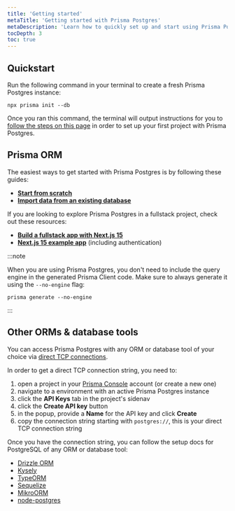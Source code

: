 ```yaml
---
title: 'Getting started'
metaTitle: 'Getting started with Prisma Postgres'
metaDescription: 'Learn how to quickly set up and start using Prisma Postgres.'
tocDepth: 3
toc: true
---
```


## Quickstart

Run the following command in your terminal to create a fresh Prisma Postgres instance:

```terminal
npx prisma init --db
```

Once you ran this command, the terminal will output instructions for you to [follow the steps on this page](/getting-started/prisma-postgres/from-the-cli) in order to set up your first project with Prisma Postgres.

## Prisma ORM

The easiest ways to get started with Prisma Postgres is by following these guides:

- [**Start from scratch**](/getting-started/quickstart-prismaPostgres)
- [**Import data from an existing database**](/getting-started/prisma-postgres/import-from-existing-database-postgresql)

If you are looking to explore Prisma Postgres in a fullstack project, check out these resources:

- [**Build a fullstack app with Next.js 15**](/guides/nextjs)
- [**Next.js 15 example app**](https://github.com/prisma/nextjs-prisma-postgres-demo) (including authentication)

:::note

When you are using Prisma Postgres, you don't need to include the query engine in the generated Prisma Client code. Make sure to always generate it using the `--no-engine` flag:

```terminal
prisma generate --no-engine
```

:::

## Other ORMs & database tools

You can access Prisma Postgres with any ORM or database tool of your choice via [direct TCP connections](/postgres/database/tcp-connections).

In order to get a direct TCP connection string, you need to:
1. open a project in your [Prisma Console](https://console.prisma.io) account (or create a new one)
1. navigate to a environment with an active Prisma Postgres instance
1. click the **API Keys** tab in the project's sidenav
1. click the **Create API key** button 
1. in the popup, provide a **Name** for the API key and click **Create**
1. copy the connection string starting with `postgres://`, this is your direct TCP connection string

Once you have the connection string, you can follow the setup docs for PostgreSQL of any ORM or database tool:

- [Drizzle ORM](https://orm.drizzle.team/docs/get-started/postgresql-new)
- [Kysely](https://kysely.dev/docs/getting-started)
- [TypeORM](https://typeorm.io/#installation)
- [Sequelize](https://sequelize.org/docs/v6/getting-started/)
- [MikroORM](https://mikro-orm.io/docs/quick-start)
- [node-postgres](https://node-postgres.com/)